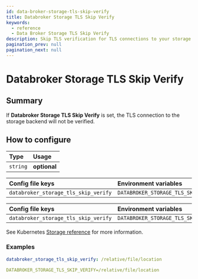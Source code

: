```yaml
---
id: data-broker-storage-tls-skip-verify
title: Databroker Storage TLS Skip Verify
keywords:
  - reference
  - Data Broker Storage TLS Skip Verify
description: Skip TLS verification for TLS connections to your storage backend.
pagination_prev: null
pagination_next: null
---
```



# Databroker Storage TLS Skip Verify

## Summary

If **Databroker Storage TLS Skip Verify** is set, the TLS connection to the storage backend will not be verified.

## How to configure

| **Type** | **Usage**    |
| :------- | :----------- |
| `string` | **optional** |

<Tabs>
<TabItem value="Core" label="Core">

| **Config file keys**                 | **Environment variables**            |
| :----------------------------------- | :----------------------------------- |
| `databroker_storage_tls_skip_verify` | `DATABROKER_STORAGE_TLS_SKIP_VERIFY` |

</TabItem>
<TabItem value="Enterprise" label="Enterprise">

| **Config file keys**                 | **Environment variables**            |
| :----------------------------------- | :----------------------------------- |
| `databroker_storage_tls_skip_verify` | `DATABROKER_STORAGE_TLS_SKIP_VERIFY` |

</TabItem>
<TabItem value="Kubernetes" label="Kubernetes">

See Kubernetes [Storage reference](/docs/deploying/k8s/reference#storage) for more information.

</TabItem>
</Tabs>

### Examples

```yaml
databroker_storage_tls_skip_verify: /relative/file/location

DATABROKER_STORAGE_TLS_SKIP_VERIFY=/relative/file/location
```

